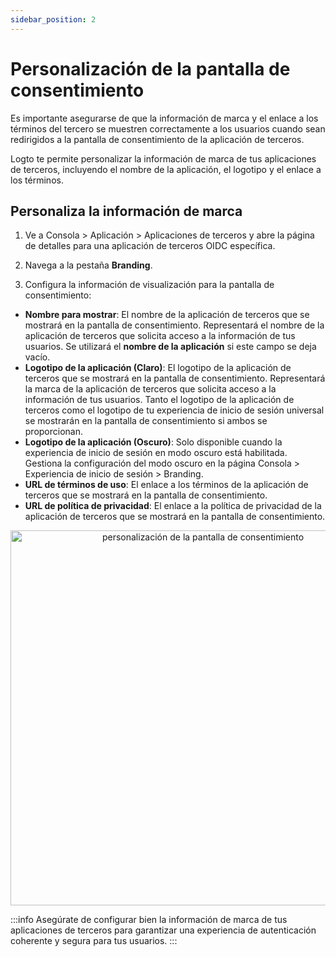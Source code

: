 ```yaml
---
sidebar_position: 2
---
```



# Personalización de la pantalla de consentimiento

Es importante asegurarse de que la información de marca y el enlace a los términos del tercero se muestren correctamente a los usuarios cuando sean redirigidos a la pantalla de consentimiento de la aplicación de terceros.

Logto te permite personalizar la información de marca de tus aplicaciones de terceros, incluyendo el nombre de la aplicación, el logotipo y el enlace a los términos.

## Personaliza la información de marca

1. Ve a <CloudLink to="/applications/third-party-applications">Consola > Aplicación > Aplicaciones de terceros</CloudLink> y abre la página de detalles para una aplicación de terceros OIDC específica.

2. Navega a la pestaña **Branding**.

3. Configura la información de visualización para la pantalla de consentimiento:

- **Nombre para mostrar**: El nombre de la aplicación de terceros que se mostrará en la pantalla de consentimiento. Representará el nombre de la aplicación de terceros que solicita acceso a la información de tus usuarios. Se utilizará el **nombre de la aplicación** si este campo se deja vacío.
- **Logotipo de la aplicación (Claro)**: El logotipo de la aplicación de terceros que se mostrará en la pantalla de consentimiento. Representará la marca de la aplicación de terceros que solicita acceso a la información de tus usuarios. Tanto el logotipo de la aplicación de terceros como el logotipo de tu experiencia de inicio de sesión universal se mostrarán en la pantalla de consentimiento si ambos se proporcionan.
- **Logotipo de la aplicación (Oscuro)**: Solo disponible cuando la experiencia de inicio de sesión en modo oscuro está habilitada. Gestiona la configuración del modo oscuro en la página <CloudLink to="/sign-in-experience/branding">Consola > Experiencia de inicio de sesión > Branding</CloudLink>.
- **URL de términos de uso**: El enlace a los términos de la aplicación de terceros que se mostrará en la pantalla de consentimiento.
- **URL de política de privacidad**: El enlace a la política de privacidad de la aplicación de terceros que se mostrará en la pantalla de consentimiento.

<center>
  <img
    src={ConsentScreenBranding}
    alt="personalización de la pantalla de consentimiento"
    width="600"
  />
</center>

:::info
Asegúrate de configurar bien la información de marca de tus aplicaciones de terceros para garantizar una experiencia de autenticación coherente y segura para tus usuarios.
:::
